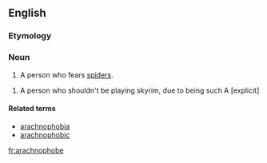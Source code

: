 ==English==

===Etymology===
{{confix|arachno|phobe}}

===Noun===
{{en-noun}}

# A person who fears [[spider]]s.

# A person who shouldn't be playing skyrim, due to being such A [explicit]

====Related terms====
* [[arachnophobia]]
* [[arachnophobic]]

[[fr:arachnophobe]]